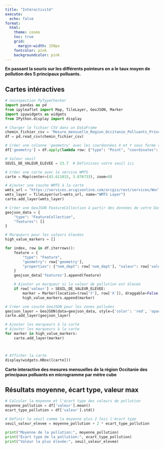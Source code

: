 ```yaml
---
title: "Intéractivité"
execute:
  echo: false
format:
  html:
    theme: cosmo
    toc: true
    grid:
      margin-width: 150px
    fontcolor: pink
    backgroundcolor: pink
---
```


**En passant la souris sur les différents pointeurs on a le taux moyen de pollution des 5 principaux polluants.** 


## Cartes intéractives


```python
# noinspection PyTypeChecker
import pandas as pd
from ipyleaflet import Map, TileLayer, GeoJSON, Marker
import ipywidgets as widgets
from IPython.display import display

# Charger le fichier CSV dans un DataFrame
chemin_fichier_csv = 'Mesure_mensuelle_Region_Occitanie_Polluants_Principaux.csv'
df = pd.read_csv(chemin_fichier_csv)

# Créer une colonne 'geometry' avec les coordonnées X et Y sous forme de GeoJSON
df['geometry'] = df.apply(lambda row: {"type": "Point", "coordinates": [row['X'], row['Y']]}, axis=1)

# Valeur seuil
SEUIL_DE_VALEUR_ELEVEE = 23.7  # Définissez votre seuil ici

# Créer une carte avec le service WMTS
carte = Map(center=(43.611015, 3.876733), zoom=9)

# Ajouter une couche WMTS à la carte
wmts_url = "https://services.arcgisonline.com/arcgis/rest/services/World_Imagery/MapServer/WMTS"
wmts_layer = TileLayer(url=wmts_url, name="WMTS Layer")
carte.add_layer(wmts_layer)

# Créer une GeoJSON FeatureCollection à partir des données de votre DataFrame
geojson_data = {
    "type": "FeatureCollection",
    "features": []
}

# Marqueurs pour les valeurs élevées
high_value_markers = []

for index, row in df.iterrows():
    feature = {
        "type": "Feature",
        "geometry": row['geometry'],
        "properties": {"nom_dept": row['nom_dept'], "valeur": row['valeur']}
    }
    geojson_data['features'].append(feature)

    # Ajouter un marqueur si la valeur de pollution est élevée
    if row['valeur'] > SEUIL_DE_VALEUR_ELEVEE:
        marker = Marker(location=(row['Y'], row['X']), draggable=False, title=f"Valeur: {row['valeur']}")
        high_value_markers.append(marker)

# Créer une couche GeoJSON pour les zones polluées
geojson_layer = GeoJSON(data=geojson_data, style={'color': 'red', 'opacity': 0.8, 'weight': 1.5})
carte.add_layer(geojson_layer)

# Ajouter les marqueurs à la carte
# Ajouter les marqueurs à la carte
for marker in high_value_markers:
    carte.add_layer(marker)



# Afficher la carte 
display(widgets.HBox([carte]))
```
**Carte interactive des mesures mensuelles de la région Occitanie des principaux polluants en microgramme par mètre cube**


## Résultats moyenne, écart type, valeur max 

```python
# Calculer la moyenne et l'écart type des valeurs de pollution
moyenne_pollution = df['valeur'].mean()
ecart_type_pollution = df['valeur'].std()

# Définir le seuil comme la moyenne plus 2 fois l'écart type
seuil_valeur_elevee = moyenne_pollution + 2 * ecart_type_pollution

print("Moyenne de la pollution:", moyenne_pollution)
print("Écart type de la pollution:", ecart_type_pollution)
print("Valeur la plus élevée:", seuil_valeur_elevee)
```
